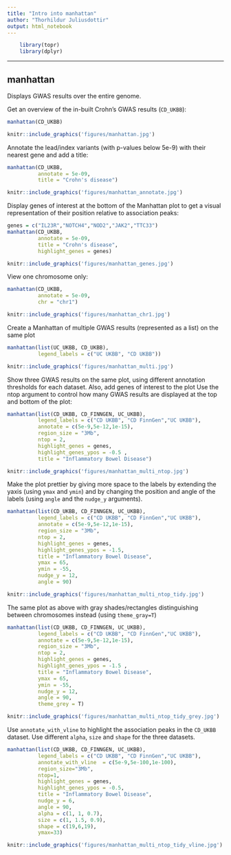 ```yaml
---
title: "Intro into manhattan"
author: "Thorhildur Juliusdottir"
output: html_notebook
---
```

<!--
%\VignetteEngine{knitr::knitr}
%\VignetteIndexEntry{Intro into manhattan}
-->

```r
    library(topr)
    library(dplyr)
```
<hr>

## manhattan


Displays GWAS results over the entire genome.

Get an overview of the in-built Crohn's GWAS results (<code>CD_UKBB</code>):

```r
manhattan(CD_UKBB)
```
```r
knitr::include_graphics('figures/manhattan.jpg')
```


Annotate the lead/index variants (with p-values below 5e-9) with their nearest gene and add a title:
```r
manhattan(CD_UKBB, 
          annotate = 5e-09,  
          title = "Crohn's disease")
```
```r
knitr::include_graphics('figures/manhattan_annotate.jpg')
```


Display genes of interest at the bottom of the Manhattan plot to get a visual representation of their position relative to association peaks:

```r
genes = c("IL23R","NOTCH4","NOD2","JAK2","TTC33")
manhattan(CD_UKBB, 
          annotate = 5e-09, 
          title = "Crohn's disease", 
          highlight_genes = genes)
```
```r
knitr::include_graphics('figures/manhattan_genes.jpg')
```


View one chromosome only:

```r
manhattan(CD_UKBB, 
          annotate = 5e-09, 
          chr = "chr1")
```
```r
knitr::include_graphics('figures/manhattan_chr1.jpg')
```


Create a Manhattan of multiple GWAS results (represented as a list) on the same plot

```r
manhattan(list(UC_UKBB, CD_UKBB), 
          legend_labels = c("UC UKBB", "CD UKBB"))
```

```r
knitr::include_graphics('figures/manhattan_multi.jpg')
```

Show three GWAS results on the same plot, using different annotation thresholds for each dataset. Also, add genes of interest to the plot
Use the ntop argument to control how many GWAS results are displayed at the top and bottom of the plot:

```r
manhattan(list(CD_UKBB, CD_FINNGEN, UC_UKBB), 
          legend_labels = c("CD UKBB", "CD FinnGen","UC UKBB"), 
          annotate = c(5e-9,5e-12,1e-15),
          region_size = "3Mb", 
          ntop = 2, 
          highlight_genes = genes, 
          highlight_genes_ypos = -0.5 , 
          title = "Inflammatory Bowel Disease")
```

```r
knitr::include_graphics('figures/manhattan_multi_ntop.jpg')
```

Make the plot prettier by giving more space to the labels by extending the yaxis (using <code>ymax</code> and <code>ymin</code>) and by changing the position and angle of the labels (using <code>angle</code> and the <code>nudge_y</code> arguments).

```r
manhattan(list(CD_UKBB, CD_FINNGEN, UC_UKBB), 
          legend_labels = c("CD UKBB", "CD FinnGen","UC UKBB"), 
          annotate = c(5e-9,5e-12,1e-15),
          region_size = "3Mb",
          ntop = 2, 
          highlight_genes = genes, 
          highlight_genes_ypos = -1.5, 
          title = "Inflammatory Bowel Disease", 
          ymax = 65, 
          ymin = -55, 
          nudge_y = 12, 
          angle = 90)
```

```r
knitr::include_graphics('figures/manhattan_multi_ntop_tidy.jpg')
```

The same plot as above with gray shades/rectangles distinguishing between chromosomes instead (using <code>theme_gray=T</code>)

```r
manhattan(list(CD_UKBB, CD_FINNGEN, UC_UKBB), 
          legend_labels = c("CD UKBB", "CD FinnGen","UC UKBB"), 
          annotate = c(5e-9,5e-12,1e-15),
          region_size = "3Mb",
          ntop = 2, 
          highlight_genes = genes, 
          highlight_genes_ypos = -1.5 , 
          title = "Inflammatory Bowel Disease", 
          ymax = 65, 
          ymin = -55, 
          nudge_y = 12, 
          angle = 90, 
          theme_grey = T)
```

```r
knitr::include_graphics('figures/manhattan_multi_ntop_tidy_grey.jpg')
```

Use <code>annotate_with_vline</code> to highlight the association peaks in the <code>CD_UKBB</code> dataset. Use different <code>alpha</code>, <code>size</code> and <code>shape</code> for the three datasets.

```r
manhattan(list(CD_UKBB, CD_FINNGEN, UC_UKBB), 
          legend_labels = c("CD UKBB", "CD FinnGen","UC UKBB"), 
          annotate_with_vline  = c(5e-9,5e-100,1e-100),
          region_size="3Mb", 
          ntop=1, 
          highlight_genes = genes, 
          highlight_genes_ypos = -0.5, 
          title = "Inflammatory Bowel Disease", 
          nudge_y = 6,
          angle = 90, 
          alpha = c(1, 1, 0.7),
          size = c(1, 1.5, 0.9), 
          shape = c(19,6,19), 
          ymax=33)
```

```r
knitr::include_graphics('figures/manhattan_multi_ntop_tidy_vline.jpg')
```
